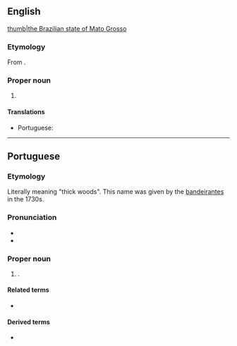 ==English==
{{wikipedia}}
[[file:Brazil State MatoGrosso.svg|thumb|the Brazilian state of Mato Grosso]]

===Etymology===
From {{bor|en|pt|Mato Grosso}}.

===Proper noun===
{{head|en|proper noun|head=[[mato|Mato]] [[grosso|Grosso]]}}

# {{place|en|state|r/Center-West Region|c/Brazil|capital=Cuiabá}}

====Translations====
{{trans-top|state in central-western Brazil}}
* Portuguese: {{t+|pt|Mato Grosso|m}}
{{trans-mid}}
{{trans-bottom}}

----

==Portuguese==

===Etymology===
Literally meaning "thick woods". This name was given by the [[bandeirante]]s in the 1730s.

===Pronunciation===
* {{IPA|pt|/ˈmatu ˈɡɾosu/}}
* {{audio|pt|Pt-br Mato Grosso.ogg|Audio (BR)}}

===Proper noun===
{{pt-proper noun|head=[[mato|Mato]] [[grosso|Grosso]]}}
# {{place|pt|state|macroregion/pt:Central-West Region|c/pt:Brazil|capital=pt:Cuiabá}}.
#: {{syn|pt|MT}} {{gloss|abbreviation}}

====Related terms====
* {{l|pt|mato-grossense}} {{gloss|[[demonym]]}}

====Derived terms====
* {{l|pt|Mato Grosso do Sul}}